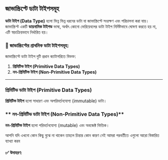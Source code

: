 ## জাভাস্ক্রিপ্টে ডাটা টাইপসমূহ

**ডাটা টাইপ (Data Type)** হলো ভিন্ন ভিন্ন ধরনের ডাটা যা জাভাস্ক্রিপ্টে সংরক্ষণ এবং পরিচালনা করা যায়।  
জাভাস্ক্রিপ্ট একটি **ডায়নামিক টাইপড** ভাষা, অর্থাৎ কোনো ভেরিয়েবলের ডাটা টাইপ নির্দিষ্টভাবে ঘোষণা করতে হয় না, এটি স্বয়ংক্রিয়ভাবে নির্ধারিত হয়।

### 🔹 জাভাস্ক্রিপ্টের প্রাথমিক ডাটা টাইপসমূহ:

জাভাস্ক্রিপ্টে ডাটা টাইপ দুটি প্রধান ক্যাটাগরিতে বিভক্ত:

1. **প্রিমিটিভ টাইপ (Primitive Data Types)**
2. **নন-প্রিমিটিভ টাইপ (Non-Primitive Data Types)**

---

### **প্রিমিটিভ ডাটা টাইপ (Primitive Data Types)**

**প্রিমিটিভ টাইপ** হলো সাধারণ এবং অপরিবর্তনযোগ্য (immutable) ডাটা।

### ** নন-প্রিমিটিভ ডাটা টাইপ (Non-Primitive Data Types)**

**নন-প্রিমিটিভ টাইপ** হলো পরিবর্তনযোগ্য (mutable) এবং অবজেক্ট ভিত্তিক।

আপনি যদি এখনো কোন কিছু বুঝে না থাকেন তাহলে চিন্তার কোন কারণ নেই আমরা পরবর্তীতে এগুলো আরো বিস্তারিত ব্যাখ্যা করব

#### ✅ **উদাহরণ:**
